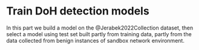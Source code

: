 # Train DoH detection models

In this part we build a model on the @Jerabek2022Collection dataset, then select a model using test set built partly from training data, partly from the data collected from benign instances of sandbox network environment.
